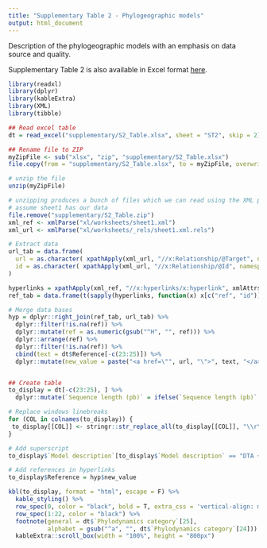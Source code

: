 ```yaml
---
title: "Supplementary Table 2 - Phylogeographic models"
output: html_document
---
```


Description of the phylogeographic models with an emphasis on data source and quality. 

Supplementary Table 2 is also available in Excel format [here]("./supplementary/S2s_Table.xlsx").


```r
library(readxl)
library(dplyr)
library(kableExtra)
library(XML)
library(tibble)

## Read excel table
dt = read_excel("supplementary/S2_Table.xlsx", sheet = "ST2", skip = 2)

## Rename file to ZIP
myZipFile <- sub("xlsx", "zip", "supplementary/S2_Table.xlsx")
file.copy(from = "supplementary/S2_Table.xlsx", to = myZipFile, overwrite = T)

# unzip the file
unzip(myZipFile)

# unzipping produces a bunch of files which we can read using the XML package
# assume sheet1 has our data
file.remove("supplementary/S2_Table.zip")
xml_ref <- xmlParse("xl/worksheets/sheet1.xml")
xml_url <- xmlParse("xl/worksheets/_rels/sheet1.xml.rels")

# Extract data
url_tab = data.frame(
  url = as.character( xpathApply(xml_url, "//x:Relationship/@Target", namespaces = "x")),
  id = as.character( xpathApply(xml_url, "//x:Relationship/@Id", namespaces = "x"))
)

hyperlinks = xpathApply(xml_ref, "//x:hyperlinks/x:hyperlink", xmlAttrs, namespaces = "x")
ref_tab = data.frame(t(sapply(hyperlinks, function(x) x[c("ref", "id")])))

# Merge data bases
hyp = dplyr::right_join(ref_tab, url_tab) %>%
  dplyr::filter(!is.na(ref)) %>%
  dplyr::mutate(ref = as.numeric(gsub("^H", "", ref))) %>%
  dplyr::arrange(ref) %>%
  dplyr::filter(!is.na(ref)) %>%
  cbind(text = dt$Reference[-c(23:25)]) %>%
  dplyr::mutate(new_value = paste("<a href=\"", url, "\">", text, "</a>", sep = ""))


## Create table
to_display = dt[-c(23:25), ] %>%
  dplyr::mutate(`Sequence length (pb)` = ifelse(`Sequence length (pb)` == "-", "", `Sequence length (pb)`))

# Replace windows linebreaks
for (COL in colnames(to_display)) {
 to_display[[COL]] <- stringr::str_replace_all(to_display[[COL]], "\\r\\n", "<br>") 
}

# Add superscript
to_display$`Model description`[to_display$`Model description` == "DTA + BSSVSa"] = "DTA + BSSVS<sup>a</sup>"

# Add references in hyperlinks
to_display$Reference = hyp$new_value
```

```r
kbl(to_display, format = "html", escape = F) %>%
  kable_styling() %>%
  row_spec(0, color = "black", bold = T, extra_css = 'vertical-align: middle !important;') %>%
  row_spec(1:22, color = "black") %>%
  footnote(general = dt$`Phylodynamics category`[25], 
           alphabet = gsub("^a", "", dt$`Phylodynamics category`[24])) %>%
  kableExtra::scroll_box(width = "100%", height = "800px")

```


